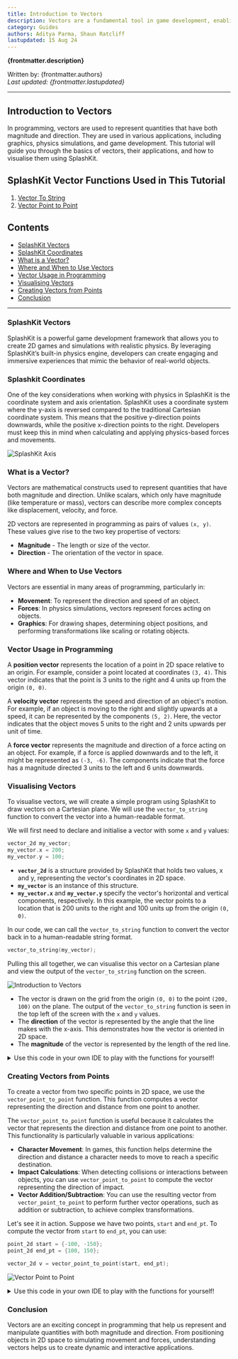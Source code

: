 ```yaml
---
title: Introduction to Vectors
description: Vectors are a fundamental tool in game development, enabling precise control over movement, collision, and physics. Understanding vectors unlocks the ability to create dynamic and realistic game experiences. SplashKit excels in handling vector operations, offering intuitive functions and robust support for 2D game mechanics.
category: Guides
authors: Aditya Parma, Shaun Ratcliff
lastupdated: 15 Aug 24
---
```



**{frontmatter.description}**  

Written by: {frontmatter.authors}  
_Last updated: {frontmatter.lastupdated}_

---

## Introduction to Vectors

In programming, vectors are used to represent quantities that have both magnitude and direction. They are used in various applications, including graphics, physics simulations, and game development. This tutorial will guide you through the basics of vectors, their applications, and how to visualise them using SplashKit.

## SplashKit Vector Functions Used in This Tutorial

1. [Vector To String](https://splashkit.io/api/physics/#vector-to-string)
2. [Vector Point to Point](https://splashkit.io/api/physics/#vector-point-to-point)

## Contents

- [SplashKit Vectors](#what-is-a-vector)
- [SplashKit Coordinates](#splashkit-coordinates)
- [What is a Vector?](#what-is-a-vector)
- [Where and When to Use Vectors](#where-and-when-to-use-vectors)
- [Vector Usage in Programming](#vector-usage-in-programming)
- [Visualising Vectors](#visualising-vectors)
- [Creating Vectors from Points](#creating-vectors-from-points)
- [Conclusion](#conclusion)

---

### SplashKit Vectors

SplashKit is a powerful game development framework that allows you to create 2D games and simulations with realistic physics. By leveraging SplashKit’s built-in physics engine, developers can create engaging and immersive experiences that mimic the behavior of real-world objects.

### Splashkit Coordinates

One of the key considerations when working with physics in SplashKit is the coordinate system and axis orientation. SplashKit uses a coordinate system where the y-axis is reversed compared to the traditional Cartesian coordinate system. This means that the positive y-direction points downwards, while the positive x-direction points to the right. Developers must keep this in mind when calculating and applying physics-based forces and movements.

![SplashKit Axis](./images/splashkit-axis.png)

### What is a Vector?

Vectors are mathematical constructs used to represent quantities that have both magnitude and direction. Unlike scalars, which only have magnitude (like temperature or mass), vectors can describe more complex concepts like displacement, velocity, and force.

2D vectors are represented in programming as pairs of values `(x, y)`. These values give rise to the two key propertise of vectors:
- **Magnitude** - The length or size of the vector.
- **Direction** - The orientation of the vector in space.

### Where and When to Use Vectors

Vectors are essential in many areas of programming, particularly in:

-   **Movement**: To represent the direction and speed of an object.
-   **Forces**: In physics simulations, vectors represent forces acting on objects.
-   **Graphics**: For drawing shapes, determining object positions, and performing transformations like scaling or rotating objects.

### Vector Usage in Programming

A **position vector** represents the location of a point in 2D space relative to an origin. For example, consider a point located at coordinates `(3, 4)`. This vector indicates that the point is 3 units to the right and 4 units up from the origin `(0, 0)`.

A **velocity vector** represents the speed and direction of an object's motion. For example, if an object is moving to the right and slightly upwards at a speed, it can be represented by the components `(5, 2)`. Here, the vector indicates that the object moves 5 units to the right and 2 units upwards per unit of time.

A **force vector** represents the magnitude and direction of a force acting on an object. For example, if a force is applied downwards and to the left, it might be represented as `(-3, -6)`. The components indicate that the force has a magnitude directed 3 units to the left and 6 units downwards.

### Visualising Vectors

To visualise vectors, we will create a simple program using SplashKit to draw vectors on a Cartesian plane. We will use the `vector_to_string` function to convert the vector into a human-readable format.

We will first need to declare and initialise a vector with some `x` and `y` values:

```cpp
vector_2d my_vector;
my_vector.x = 200;
my_vector.y = 100;
```

- **`vector_2d`** is a structure provided by SplashKit that holds two values, x and y, representing the vector's coordinates in 2D space.
- **`my_vector`** is an instance of this structure.
- **`my_vector.x`** and **`my_vector.y`** specify the vector's horizontal and vertical components, respectively. In this example, the vector points to a location that is 200 units to the right and 100 units up from the origin `(0, 0)`.

In our code, we can call the `vector_to_string` function to convert the vector back in to a human-readable string format. 

```cpp
vector_to_string(my_vector);
```

Pulling this all together, we can visualise this vector on a Cartesian plane and view the output of the `vector_to_string` function on the screen.

![Introduction to Vectors](./images/introduction-to-vectors-1.PNG)

- The vector is drawn on the grid from the origin `(0, 0)` to the point `(200, 100)` on the plane. The output of the `vector_to_string` function is seen in the top left of the screen with the `x` and `y` values.
- The **direction** of the vector is represented by the angle that the line makes with the x-axis. This demonstrates how the vector is oriented in 2D space.
- The **magnitude** of the vector is represented by the length of the red line. 

<details>
<summary>Use this code in your own IDE to play with the functions for yourself!</summary>

```cpp
#include "splashkit.h"

using std::to_string;

const int GRID_SPACING = 50;

void draw_cartesian_grid()
{
    // Draw vertical lines and labels
    for (int x = 0; x < screen_width(); x += GRID_SPACING)
    {
        draw_line(COLOR_LIGHT_GRAY, x, 0, x, screen_height());
        if (x != screen_width() / 2) // Avoid overlapping with the y-axis label
        {
            draw_text(to_string(x - screen_width() / 2), COLOR_BLACK, x, screen_height() / 2 + 5);
        }
    }

    // Draw horizontal lines and labels
    for (int y = 0; y < screen_height(); y += GRID_SPACING)
    {
        draw_line(COLOR_LIGHT_GRAY, 0, y, screen_width(), y);
        if (y != screen_height() / 2) // Avoid overlapping with the x-axis label
        {
            draw_text(to_string(screen_height() / 2 - y), COLOR_BLACK, screen_width() / 2 + 5, y);
        }
    }

    // Draw x-axis and y-axis
    draw_line(COLOR_BLACK, 0, screen_height() / 2, screen_width(), screen_height() / 2); // x-axis
    draw_line(COLOR_BLACK, screen_width() / 2, 0, screen_width() / 2, screen_height());   // y-axis

    // Label the origin
    draw_text("0", COLOR_BLACK, screen_width() / 2 + 5, screen_height() / 2 + 5);
}

int main()
{
    open_window("Introduction to Vectors", 800, 600);

    // Define a vector
    vector_2d my_vector;
    my_vector.x = 200;
    my_vector.y = 100;

    // Define the origin (centre of the window)
    point_2d origin;
    origin.x = 400;
    origin.y = 300;

    // Main loop
    while (!window_close_requested("Introduction to Vectors"))
    {
        process_events();
        clear_screen(COLOR_WHITE);

        // Draw Cartesian grid
        draw_cartesian_grid();

        // Draw the vector as a line from the center of the screen
        draw_line(COLOR_RED, origin.x, origin.y, origin.x + my_vector.x, origin.y - my_vector.y);

        // Draw the vector_to_string output to the screen
        draw_text(vector_to_string(my_vector), COLOR_BLACK, 10, 10);
        
        refresh_screen(60);
    }

    return 0;
}
```
</details>

### Creating Vectors from Points
To create a vector from two specific points in 2D space, we use the `vector_point_to_point` function. This function computes a vector representing the direction and distance from one point to another.

The `vector_point_to_point` function is useful because it calculates the vector that represents the direction and distance from one point to another. This functionality is particularly valuable in various applications:
- **Character Movement**: In games, this function helps determine the direction and distance a character needs to move to reach a specific destination.
- **Impact Calculations**: When detecting collisions or interactions between objects, you can use `vector_point_to_point` to compute the vector representing the direction of impact.
- **Vector Addition/Subtraction**: You can use the resulting vector from `vector_point_to_point` to perform further vector operations, such as addition or subtraction, to achieve complex transformations.

Let's see it in action. Suppose we have two points, `start` and `end_pt`. To compute the vector from `start` to `end_pt`, you can use:

```cpp
point_2d start = {-100, -150};
point_2d end_pt = {100, 150};

vector_2d v = vector_point_to_point(start, end_pt);
```

![Vector Point to Point](./images/vector-point-to-point.png)

<details>
<summary>Use this code in your own IDE to play with the functions for yourself!</summary>

```cpp
#include "splashkit.h"

using std::to_string;

const int GRID_SPACING = 50;

void draw_cartesian_grid()
{
    // Draw vertical lines and labels
    for (int x = 0; x < screen_width(); x += GRID_SPACING)
    {
        draw_line(COLOR_LIGHT_GRAY, x, 0, x, screen_height());
        if (x != screen_width() / 2) // Avoid overlapping with the y-axis label
        {
            draw_text(to_string(x - screen_width() / 2), COLOR_BLACK, x, screen_height() / 2 + 5);
        }
    }

    // Draw horizontal lines and labels
    for (int y = 0; y < screen_height(); y += GRID_SPACING)
    {
        draw_line(COLOR_LIGHT_GRAY, 0, y, screen_width(), y);
        if (y != screen_height() / 2) // Avoid overlapping with the x-axis label
        {
            draw_text(to_string(screen_height() / 2 - y), COLOR_BLACK, screen_width() / 2 + 5, y);
        }
    }

    // Draw x-axis and y-axis
    draw_line(COLOR_BLACK, 0, screen_height() / 2, screen_width(), screen_height() / 2); // x-axis
    draw_line(COLOR_BLACK, screen_width() / 2, 0, screen_width() / 2, screen_height());   // y-axis

    // Label the origin
    draw_text("0", COLOR_BLACK, screen_width() / 2 + 5, screen_height() / 2 + 5);
}

int main()
{
    open_window("Vector Point to Point Example", 800, 600);

    point_2d start = {-100, -150};
    point_2d end_pt = {100, 150};

    vector_2d v = vector_point_to_point(start, end_pt);

    while (!window_close_requested("Vector Point to Point Example"))
    {
        process_events();
        clear_screen(COLOR_WHITE);

        // Draw Cartesian grid
        draw_cartesian_grid();

        // Draw the vector as a line from start to end point
        draw_line(COLOR_RED, start.x + screen_width() / 2, screen_height() / 2 - start.y,
                  end_pt.x + screen_width() / 2, screen_height() / 2 - end_pt.y);

        // Draw labels for the start and end points
        draw_text("Start (" + to_string(start.x) + ", " + to_string(start.y) + ")", COLOR_BLACK,
                  start.x + screen_width() / 2 + 5, screen_height() / 2 - start.y + 5);
        draw_text("End (" + to_string(end_pt.x) + ", " + to_string(end_pt.y) + ")", COLOR_BLACK,
                  end_pt.x + screen_width() / 2 + 5, screen_height() / 2 - end_pt.y + 5);

        // Draw the vector_to_string output to the screen
        draw_text("Vector: " + vector_to_string(v), COLOR_BLACK, 10, 10);
        
        refresh_screen(60);
    }

    return 0;
}
```
</details>

### Conclusion
Vectors are an exciting concept in programming that help us represent and manipulate quantities with both magnitude and direction. From positioning objects in 2D space to simulating movement and forces, understanding vectors helps us to create dynamic and interactive applications.